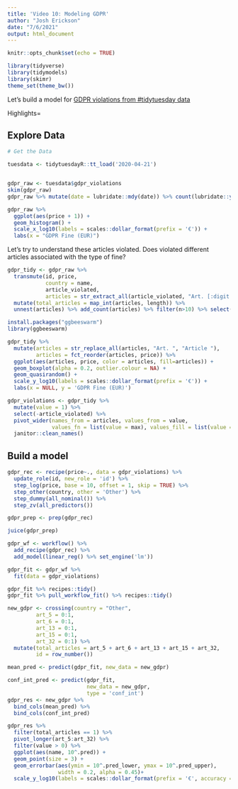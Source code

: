 ```yaml
---
title: 'Video 10: Modeling GDPR'
author: "Josh Erickson"
date: "7/6/2021"
output: html_document
---
```

```r
knitr::opts_chunk$set(echo = TRUE)
```

```r
library(tidyverse)
library(tidymodels)
library(skimr)
theme_set(theme_bw())
```

Let's build a model for [GDPR violations from #tidytuesday data](https://github.com/rfordatascience/tidytuesday/blob/master/data/2020/2020-04-21/readme.md)

Highlights=

## Explore Data

```r
# Get the Data

tuesdata <- tidytuesdayR::tt_load('2020-04-21')


gdpr_raw <- tuesdata$gdpr_violations
skim(gdpr_raw)
gdpr_raw %>% mutate(date = lubridate::mdy(date)) %>% count(lubridate::year(date))

gdpr_raw %>% 
  ggplot(aes(price + 1)) +
  geom_histogram() + 
  scale_x_log10(labels = scales::dollar_format(prefix = '€')) + 
  labs(x = "GDPR Fine (EUR)")
```

Let's try to understand these articles violated. Does violated different articles associated with the type of fine?

```r
gdpr_tidy <- gdpr_raw %>% 
  transmute(id, price, 
            country = name,
            article_violated,
            articles = str_extract_all(article_violated, "Art. [:digit:]+|Art.[:digit:]+")) %>% 
  mutate(total_articles = map_int(articles, length)) %>% 
  unnest(articles) %>% add_count(articles) %>% filter(n>10) %>% select(-n)
```

```r
install.packages("ggbeeswarm")
library(ggbeeswarm)

gdpr_tidy %>% 
  mutate(articles = str_replace_all(articles, "Art. ", "Article "),
         articles = fct_reorder(articles, price)) %>% 
  ggplot(aes(articles, price, color = articles, fill=articles)) +
  geom_boxplot(alpha = 0.2, outlier.colour = NA) +
  geom_quasirandom() + 
  scale_y_log10(labels = scales::dollar_format(prefix = '€')) +
  labs(x = NULL, y = 'GDPR Fine (EUR)')
```

```r
gdpr_violations <- gdpr_tidy %>% 
  mutate(value = 1) %>% 
  select(-article_violated) %>% 
  pivot_wider(names_from = articles, values_from = value,
              values_fn = list(value = max), values_fill = list(value = 0)) %>% 
  janitor::clean_names() 
```

## Build a model

```r

gdpr_rec <- recipe(price~., data = gdpr_violations) %>% 
  update_role(id, new_role = 'id') %>% 
  step_log(price, base = 10, offset = 1, skip = TRUE) %>% 
  step_other(country, other = 'Other') %>% 
  step_dummy(all_nominal()) %>% 
  step_zv(all_predictors())

gdpr_prep <- prep(gdpr_rec)

juice(gdpr_prep)
```

```r
gdpr_wf <- workflow() %>% 
  add_recipe(gdpr_rec) %>% 
  add_model(linear_reg() %>% set_engine('lm'))
```

```r
gdpr_fit <- gdpr_wf %>% 
  fit(data = gdpr_violations)

gdpr_fit %>% recipes::tidy()
gdpr_fit %>% pull_workflow_fit() %>% recipes::tidy()
```

```r
new_gdpr <- crossing(country = "Other",
         art_5 = 0:1,
         art_6 = 0:1,
         art_13 = 0:1,
         art_15 = 0:1,
         art_32 = 0:1) %>% 
  mutate(total_articles = art_5 + art_6 + art_13 + art_15 + art_32,
         id = row_number())

mean_pred <- predict(gdpr_fit, new_data = new_gdpr)

conf_int_pred <- predict(gdpr_fit,
                         new_data = new_gdpr,
                         type = 'conf_int')
gdpr_res <- new_gdpr %>% 
  bind_cols(mean_pred) %>% 
  bind_cols(conf_int_pred)

gdpr_res %>% 
  filter(total_articles == 1) %>% 
  pivot_longer(art_5:art_32) %>% 
  filter(value > 0) %>% 
  ggplot(aes(name, 10^.pred)) +
  geom_point(size = 3) +
  geom_errorbar(aes(ymin = 10^.pred_lower, ymax = 10^.pred_upper),
                width = 0.2, alpha = 0.45)+ 
  scale_y_log10(labels = scales::dollar_format(prefix = '€', accuracy = 1))
```


